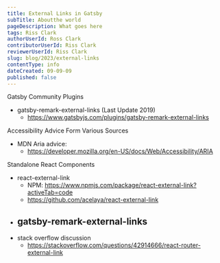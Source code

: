 ```yaml
---
title: External Links in Gatsby
subTitle: Aboutthe world
pageDescription: What goes here
tags: Riss Clark
authorUserId: Ross Clark
contributorUserId: Riss Clark
reviewerUserId: Riss Clark
slug: blog/2023/external-links
contentType: info
dateCreated: 09-09-09
published: false
---
```


Gatsby Community Plugins

- gatsby-remark-external-links (Last Update 2019)
  - https://www.gatsbyjs.com/plugins/gatsby-remark-external-links

Accessibility Advice Form Various Sources

- MDN Aria advice:
  - https://developer.mozilla.org/en-US/docs/Web/Accessibility/ARIA

Standalone React Components

- react-external-link
  - NPM: https://www.npmjs.com/package/react-external-link?activeTab=code
  - https://github.com/acelaya/react-external-link
- ## gatsby-remark-external-links
- stack overflow discussion
  - https://stackoverflow.com/questions/42914666/react-router-external-link
